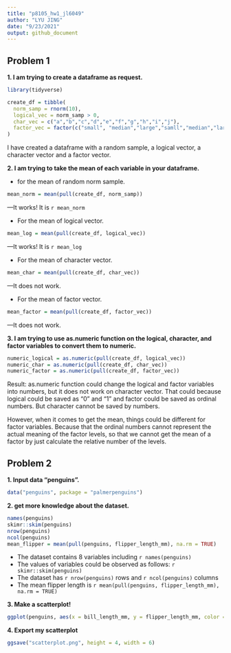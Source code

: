 ```yaml
---
title: "p8105_hw1_jl6049"
author: "LYU JING"
date: "9/23/2021"
output: github_document
---
```



## Problem 1

**1. I am trying to create a dataframe as request.**

```r
library(tidyverse)
```

```r
create_df = tibble(
  norm_samp = rnorm(10),
  logical_vec = norm_samp > 0,
  char_vec = c("a","b","c","d","e","f","g","h","i","j"),
  factor_vec = factor(c("small", "median","large","samll","median","large","samll","median","large", "samll"))
)
```

I have created a dataframe with a random sample, a logical vector, a character vector and a factor vector.


**2. I am trying to take the mean of each variable in your dataframe.**

- for the mean of random norm sample.
```r
mean_norm = mean(pull(create_df, norm_samp))
```

---It works! It is `r mean_norm`


- For the mean of logical vector.
```r
mean_log = mean(pull(create_df, logical_vec))
```

---It works! It is `r mean_log`


- For the mean of character vector.
```r
mean_char = mean(pull(create_df, char_vec))
```

---It does not work.


- For the mean of factor vector.
```r
mean_factor = mean(pull(create_df, factor_vec))
```

---It does not work.


**3. I am trying to use as.numeric function on the logical, character, and factor variables to convert them to numeric.**
```r
numeric_logical = as.numeric(pull(create_df, logical_vec))
numeric_char = as.numeric(pull(create_df, char_vec))
numeric_factor = as.numeric(pull(create_df, factor_vec))
```

Result: as.numeric function could change the logical and factor variables into numbers, but it does not work on character vector.
That could because logical could be saved as "0" and "1" and factor could be saved as ordinal numbers. But character cannot be saved by numbers.

However, when it comes to get the mean, things could be different for factor variables. Because that the ordinal numbers cannot represent the actual meaning of the factor levels, so that we cannot get the mean of a factor by just calculate the relative number of the levels.



## Problem 2

**1. Input data "penguins".**
```r
data("penguins", package = "palmerpenguins")
```

**2. get more knowledge about the dataset.**
```r
names(penguins)
skimr::skim(penguins)
nrow(penguins)
ncol(penguins)
mean_flipper = mean(pull(penguins, flipper_length_mm), na.rm = TRUE)
```

- The dataset contains 8 variables including `r names(penguins)`
- The values of variables could be observed as follows:
`r  skimr::skim(penguins)`
- The dataset has `r nrow(penguins)` rows and `r ncol(penguins)` columns
- The mean flipper length is `r mean(pull(penguins, flipper_length_mm), na.rm = TRUE)`

**3. Make a scatterplot!**
```r
ggplot(penguins, aes(x = bill_length_mm, y = flipper_length_mm, color = species)) + geom_point() + labs(x = "Bill Length (mm)" , y = "Flipper Length (mm)")
```

**4. Export my scatterplot**
```r
ggsave("scatterplot.png", height = 4, width = 6)
```




